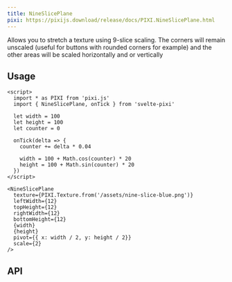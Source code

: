 ```yaml
---
title: NineSlicePlane
pixi: https://pixijs.download/release/docs/PIXI.NineSlicePlane.html
---
```


Allows you to stretch a texture using 9-slice scaling. The corners will remain unscaled (useful for buttons with rounded corners for example) and the other areas will be scaled horizontally and or vertically

## Usage

```svelte live
<script>
  import * as PIXI from 'pixi.js'
  import { NineSlicePlane, onTick } from 'svelte-pixi'

  let width = 100
  let height = 100
  let counter = 0

  onTick(delta => {
    counter += delta * 0.04

    width = 100 + Math.cos(counter) * 20
    height = 100 + Math.sin(counter) * 20
  })
</script>

<NineSlicePlane
  texture={PIXI.Texture.from('/assets/nine-slice-blue.png')}
  leftWidth={12}
  topHeight={12}
  rightWidth={12}
  bottomHeight={12}
  {width}
  {height}
  pivot={{ x: width / 2, y: height / 2}}
  scale={2}
/>
```

## API

<ComponentAPI component="NineSlicePlane.svelte" />